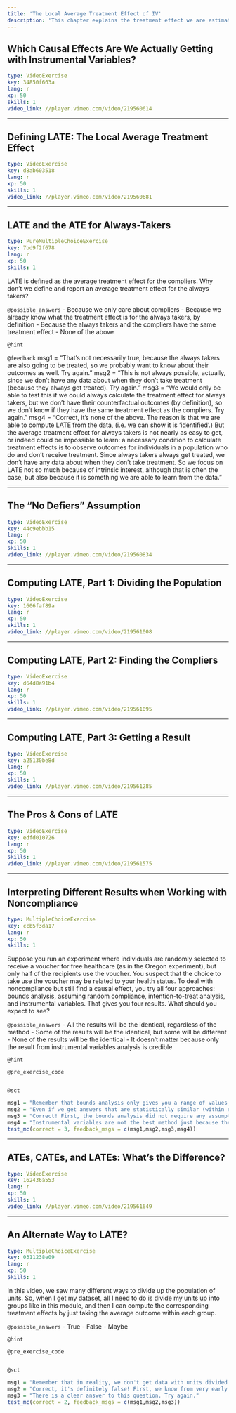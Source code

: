 ---
title: 'The Local Average Treatment Effect of IV'
description: 'This chapter explains the treatment effect we are estimating with the instrumental variables method - LATE, or the Local Average Treatment Effect'
---

## Which Causal Effects Are We Actually Getting with Instrumental Variables?

```yaml
type: VideoExercise
key: 34850f663a
lang: r
xp: 50
skills: 1
video_link: //player.vimeo.com/video/219560614
```


---

## Defining LATE: The Local Average Treatment Effect

```yaml
type: VideoExercise
key: d8ab603518
lang: r
xp: 50
skills: 1
video_link: //player.vimeo.com/video/219560681
```


---

## LATE and the ATE for Always-Takers

```yaml
type: PureMultipleChoiceExercise
key: 7bd9f2f678
lang: r
xp: 50
skills: 1
```

LATE is defined as the average treatment effect for the compliers. Why don't we define and report an average treatment effect for the always takers?

`@possible_answers`
- Because we only care about compliers
- Because we already know what the treatment effect is for the always takers, by definition
- Because the always takers and the compliers have the same treatment effect
- None of the above

`@hint`


`@feedback`
msg1 = "That's not necessarily true, because the always takers are also going to be treated, so we probably want to know about their outcomes as well. Try again."
msg2 = "This is not always possible, actually, since we don't have any data about when they don't take treatment (because they always get treated). Try again."
msg3 = "We would only be able to test this if we could always calculate the treatment effect for always takers, but we don't have their counterfactual outcomes (by definition), so we don't know if they have the same treatment effect as the compliers. Try again."
msg4 = "Correct, it's none of the above. The reason is that we are able to compute LATE from the data, (i.e. we can show it is 'identified'.) But the average treatment effect for always takers is not nearly as easy to get, or indeed could be impossible to learn: a necessary condition to calculate treatment effects is to observe outcomes for individuals in a population who do and don’t receive treatment. Since always takers always get treated, we don’t have any data about when they don’t take treatment. So we focus on LATE not so much because of intrinsic interest, although that is often the case, but also because it is something we are able to learn from the data."


---

## The "No Defiers" Assumption

```yaml
type: VideoExercise
key: 44c9ebbb15
lang: r
xp: 50
skills: 1
video_link: //player.vimeo.com/video/219560834
```


---

## Computing LATE, Part 1: Dividing the Population

```yaml
type: VideoExercise
key: 1606faf89a
lang: r
xp: 50
skills: 1
video_link: //player.vimeo.com/video/219561008
```


---

## Computing LATE, Part 2: Finding the Compliers

```yaml
type: VideoExercise
key: d64d8a91b4
lang: r
xp: 50
skills: 1
video_link: //player.vimeo.com/video/219561095
```


---

## Computing LATE, Part 3: Getting a Result

```yaml
type: VideoExercise
key: a25130be8d
lang: r
xp: 50
skills: 1
video_link: //player.vimeo.com/video/219561285
```


---

## The Pros & Cons of LATE

```yaml
type: VideoExercise
key: edfd010726
lang: r
xp: 50
skills: 1
video_link: //player.vimeo.com/video/219561575
```


---

## Interpreting Different Results when Working with Noncompliance

```yaml
type: MultipleChoiceExercise
key: ccb5f3da17
lang: r
xp: 50
skills: 1
```

Suppose you run an experiment where individuals are randomly selected to receive a voucher for free healthcare (as in the Oregon experiment), but only half of the recipients use the voucher. You suspect that the choice to take use the voucher may be related to your health status. To deal with noncompliance but still find a causal effect, you try all four approaches: bounds analysis, assuming random compliance, intention-to-treat analysis, and instrumental variables. That gives you four results. What should you expect to see?

`@possible_answers`
- All the results will be the identical, regardless of the method
- Some of the results will be the identical, but some will be different
- None of the results will be the identical
- It doesn’t matter because only the result from instrumental variables analysis is credible

`@hint`


`@pre_exercise_code`
```{r}

```

`@sct`
```{r}
msg1 = "Remember that bounds analysis only gives you a range of values, but the other three methods will provide a single point estimate, so they can't all be identical. Try again."
msg2 = "Even if we get answers that are statistically similar (within each other's confidence intervals), the interpretations of each result are slightly different depending on the method. Try again."
msg3 = "Correct! First, the bounds analysis did not require any assumptions, so the true ATE will be within the bounds we derived there. And remember that bounds analysis always gives, well, a bound! And as long as there is some noncompliance, that bound will always be positive. So it can’t possible give the same result as using IV, assuming random compliance, or doing intention-to-treat analysis. That’s because all three of those methods deliver a single point. Moreover, each of those methods will typically deliver different answers. Which one is more credible depends on what you think about the assumptions used to compute those numbers."
msg4 = "Instrumental variables are not the best method just because they are hard! Try again."
test_mc(correct = 3, feedback_msgs = c(msg1,msg2,msg3,msg4))
```

---

## ATEs, CATEs, and LATEs: What's the Difference?

```yaml
type: VideoExercise
key: 162436a553
lang: r
xp: 50
skills: 1
video_link: //player.vimeo.com/video/219561649
```


---

## An Alternate Way to LATE?

```yaml
type: MultipleChoiceExercise
key: 0311238e09
lang: r
xp: 50
skills: 1
```

In this video, we saw many different ways to divide up the population of units. So, when I get my dataset, all I need to do is divide my units up into groups like in this module, and then I can compute the corresponding treatment effects by just taking the average outcome within each group.

`@possible_answers`
- True
- False
- Maybe

`@hint`


`@pre_exercise_code`
```{r}

```

`@sct`
```{r}
msg1 = "Remember that in reality, we don't get data with units divided so clearly into these neat groups. We can't actually tell which units are in each group, so we can't just calculate averages. Try again."
msg2 = "Correct, it's definitely false! First, we know from very early on in these videos that learning causality is rarely as easy as just computing a single average. At the least we need to compute the *difference* in two averages, like in a randomized experiment. Beyond that, however, we have discussed in other videos that we do not actually know who is or is not a complier in our dataset, for example. So, in our data, we cannot actually split people up as seen in this module. The split we discussed here is done as if we knew things about people which we cannot possibly know with an actual dataset."
msg3 = "There is a clear answer to this question. Try again."
test_mc(correct = 2, feedback_msgs = c(msg1,msg2,msg3))
```
